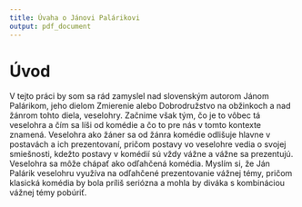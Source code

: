 ```yaml
---
title: Úvaha o Jánovi Palárikovi
output: pdf_document
---
```


# Úvod
V tejto práci by som sa rád zamyslel nad slovenským autorom Jánom Palárikom, 
jeho dielom Zmierenie alebo Dobrodružstvo na obžinkoch a nad žánrom tohto
diela, veselohry. Začnime však tým, čo je to vôbec tá veselohra a čím sa líši 
od komédie a čo to pre nás v tomto kontexte znamená. Veselohra ako žáner
sa od žánra komédie odlišuje hlavne v postavách a ich prezentovaní, pričom
postavy vo veselohre vedia o svojej smiešnosti, kdežto postavy v komédií sú 
vždy vážne a vážne sa prezentujú. Veselohra sa môže chápať ako odľahčená
komédia. Myslím si, že Ján Palárik veselohru využíva na odľahčené prezentovanie
vážnej témy, pričom klasická komédia by bola príliš seriózna a mohla by diváka
s kombináciou vážnej témy pobúriť. 
